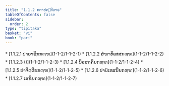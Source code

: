 ```yaml
---
title: "1.1.2 ກຕາປຕ຺ຕິວາຣ"
tableOfContents: false
sidebar:
  order: 2
type: "tipitaka"
basket: "vi"
book: "pari"
---
```



<DynamicBreadcrumb />



<TableOfContents book="pari" section="1.1.2">
* [1.1.2.1 ປາຣາຊິກກຓ຺ຑ](1-1-2/1-1-2-1)
* [1.1.2.2 ສໍຆາທິເສສກຓ຺ຑ](1-1-2/1-1-2-2)
* [1.1.2.3 ()](1-1-2/1-1-2-3)
* [1.1.2.4 ນິສ຺ສຄ຺ຄິຍກຓ຺ຑ](1-1-2/1-1-2-4)
* [1.1.2.5 ປາຈິຕ຺ຕິຍກຓ຺ຑ](1-1-2/1-1-2-5)
* [1.1.2.6 ປາຏິເທສນີຍກຓ຺ຑ](1-1-2/1-1-2-6)
* [1.1.2.7 ເສຂິຍກຓ຺ຑ](1-1-2/1-1-2-7)
</TableOfContents>